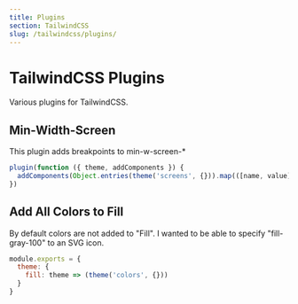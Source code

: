 ```yaml
---
title: Plugins
section: TailwindCSS
slug: /tailwindcss/plugins/
---
```


# TailwindCSS Plugins

Various plugins for TailwindCSS.

## Min-Width-Screen

This plugin adds breakpoints to min-w-screen-*

```js
plugin(function ({ theme, addComponents }) {
  addComponents(Object.entries(theme('screens', {})).map(([name, value]) => ({ [`.min-w-screen-${name}`]: { minWidth: value } })))
})
```

## Add All Colors to Fill

By default colors are not added to "Fill". I wanted to be able to specify "fill-gray-100" to an SVG icon.

```js
module.exports = {
  theme: {
    fill: theme => (theme('colors', {}))
  }
}
```
